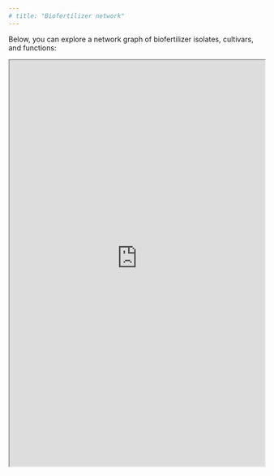 ```yaml
---
# title: "Biofertilizer network"
---
```


Below, you can explore a network graph of biofertilizer isolates, cultivars, and functions:


<iframe class="full-width-iframe" src="https://f0om03-s0ren-petersen.shinyapps.io/biofertilizer/" width="100%" height="800px">

</iframe>
